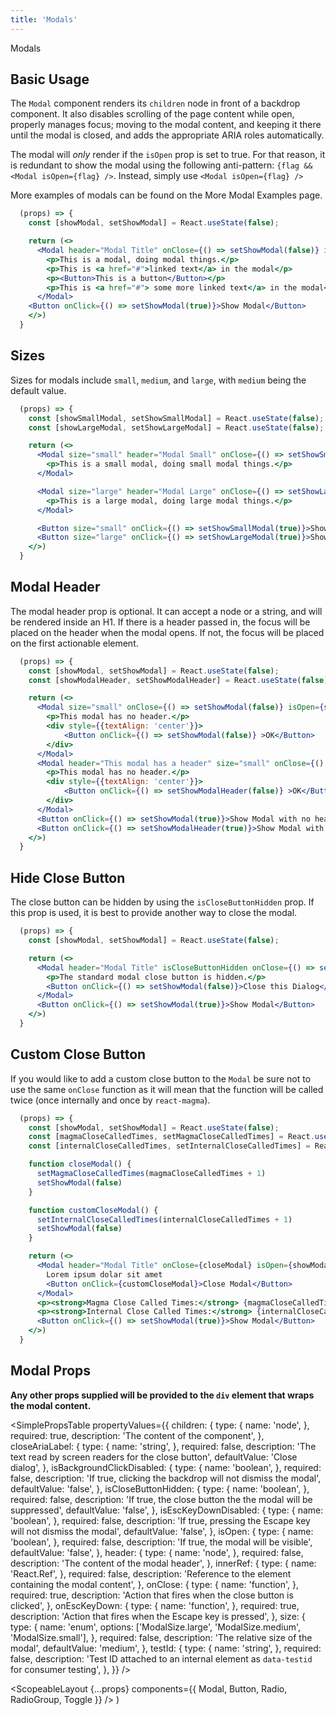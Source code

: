 ```yaml
---
title: 'Modals'
---
```



<DocsHeading to="/design/modals/" type="design">
  Modals
</DocsHeading>

## Basic Usage

The `Modal` component renders its `children` node in front of a backdrop component. It also disables scrolling of the page content while open,
properly manages focus; moving to the modal content, and keeping it there until the modal is closed, and adds the appropriate ARIA roles automatically.

The modal will _only_ render if the `isOpen` prop is set to true. For that reason, it is redundant to show the modal using the following anti-pattern: `{flag && <Modal isOpen={flag} />`. Instead,
simply use `<Modal isOpen={flag} />`

More examples of modals can be found on the <Link to="/examples/modal">More Modal Examples</Link> page.

```.jsx
  (props) => {
    const [showModal, setShowModal] = React.useState(false);

    return (<>
      <Modal header="Modal Title" onClose={() => setShowModal(false)} isOpen={showModal}>
        <p>This is a modal, doing modal things.</p>
        <p>This is <a href="#">linked text</a> in the modal</p>
        <p><Button>This is a button</Button></p>
        <p>This is <a href="#"> some more linked text</a> in the modal</p>
      </Modal>
    <Button onClick={() => setShowModal(true)}>Show Modal</Button>
    </>)
  }
```

## Sizes

Sizes for modals include `small`, `medium`, and `large`, with `medium` being the default value.

```.jsx
  (props) => {
    const [showSmallModal, setShowSmallModal] = React.useState(false);
    const [showLargeModal, setShowLargeModal] = React.useState(false);

    return (<>
      <Modal size="small" header="Modal Small" onClose={() => setShowSmallModal(false)} isOpen={showSmallModal}>
        <p>This is a small modal, doing small modal things.</p>
      </Modal>

      <Modal size="large" header="Modal Large" onClose={() => setShowLargeModal(false)} isOpen={showLargeModal}>
        <p>This is a large modal, doing large modal things.</p>
      </Modal>

      <Button size="small" onClick={() => setShowSmallModal(true)}>Show Small Modal</Button>
      <Button size="large" onClick={() => setShowLargeModal(true)}>Show Large Modal</Button>
    </>)
  }
```

## Modal Header

The modal header prop is optional. It can accept a node or a string, and will be rendered inside an H1.
If there is a header passed in, the focus will be placed on the header when the modal opens. If not, the focus will be placed on
the first actionable element.

```.jsx
  (props) => {
    const [showModal, setShowModal] = React.useState(false);
    const [showModalHeader, setShowModalHeader] = React.useState(false);

    return (<>
      <Modal size="small" onClose={() => setShowModal(false)} isOpen={showModal}>
        <p>This modal has no header.</p>
        <div style={{textAlign: 'center'}}>
            <Button onClick={() => setShowModal(false)} >OK</Button>
        </div>
      </Modal>
      <Modal header="This modal has a header" size="small" onClose={() => setShowModalHeader(false)} isOpen={showModalHeader}>
        <p>This modal has no header.</p>
        <div style={{textAlign: 'center'}}>
            <Button onClick={() => setShowModalHeader(false)} >OK</Button>
        </div>
      </Modal>
      <Button onClick={() => setShowModal(true)}>Show Modal with no header</Button>
      <Button onClick={() => setShowModalHeader(true)}>Show Modal with header</Button>
    </>)
  }
```

## Hide Close Button

The close button can be hidden by using the `isCloseButtonHidden` prop. If this prop is used, it is best to provide another way to close the modal.

```.jsx
  (props) => {
    const [showModal, setShowModal] = React.useState(false);

    return (<>
      <Modal header="Modal Title" isCloseButtonHidden onClose={() => setShowModal(false)} isOpen={showModal}>
        <p>The standard modal close button is hidden.</p>
        <Button onClick={() => setShowModal(false)}>Close this Dialog</Button>
      </Modal>
      <Button onClick={() => setShowModal(true)}>Show Modal</Button>
    </>)
  }
```

## Custom Close Button

If you would like to add a custom close button to the `Modal` be sure not to use the same `onClose` function as it will mean that the function will be called twice (once internally and once by `react-magma`).

```.jsx
  (props) => {
    const [showModal, setShowModal] = React.useState(false);
    const [magmaCloseCalledTimes, setMagmaCloseCalledTimes] = React.useState(0)
    const [internalCloseCalledTimes, setInternalCloseCalledTimes] = React.useState(0)

    function closeModal() {
      setMagmaCloseCalledTimes(magmaCloseCalledTimes + 1)
      setShowModal(false)
    }

    function customCloseModal() {
      setInternalCloseCalledTimes(internalCloseCalledTimes + 1)
      setShowModal(false)
    }

    return (<>
      <Modal header="Modal Title" onClose={closeModal} isOpen={showModal}>
        Lorem ipsum dolar sit amet
        <Button onClick={customCloseModal}>Close Modal</Button>
      </Modal>
      <p><strong>Magma Close Called Times:</strong> {magmaCloseCalledTimes}</p>
      <p><strong>Internal Close Called Times:</strong> {internalCloseCalledTimes}</p>
      <Button onClick={() => setShowModal(true)}>Show Modal</Button>
    </>)
  }
```

## Modal Props

**Any other props supplied will be provided to the `div` element that wraps the modal content.**

<SimplePropsTable
  propertyValues={{
    children: {
      type: {
        name: 'node',
      },
      required: true,
      description: 'The content of the component',
    },
    closeAriaLabel: {
      type: {
        name: 'string',
      },
      required: false,
      description: 'The text read by screen readers for the close button',
      defaultValue: 'Close dialog',
    },
    isBackgroundClickDisabled: {
      type: {
        name: 'boolean',
      },
      required: false,
      description: 'If true, clicking the backdrop will not dismiss the modal',
      defaultValue: 'false',
    },
    isCloseButtonHidden: {
      type: {
        name: 'boolean',
      },
      required: false,
      description: 'If true, the close button the the modal will be suppressed',
      defaultValue: 'false',
    },
    isEscKeyDownDisabled: {
      type: {
        name: 'boolean',
      },
      required: false,
      description:
        'If true, pressing the Escape key will not dismiss the modal',
      defaultValue: 'false',
    },
    isOpen: {
      type: {
        name: 'boolean',
      },
      required: false,
      description: 'If true, the modal will be visible',
      defaultValue: 'false',
    },
    header: {
      type: {
        name: 'node',
      },
      required: false,
      description: 'The content of the modal header',
    },
    innerRef: {
      type: {
        name: 'React.Ref',
      },
      required: false,
      description: 'Reference to the element containing the modal content',
    },
    onClose: {
      type: {
        name: 'function',
      },
      required: true,
      description: 'Action that fires when the close button is clicked',
    },
    onEscKeyDown: {
      type: {
        name: 'function',
      },
      required: true,
      description: 'Action that fires when the Escape key is pressed',
    },
    size: {
      type: {
        name: 'enum',
        options: ['ModalSize.large', 'ModalSize.medium', 'ModalSize.small'],
      },
      required: false,
      description: 'The relative size of the modal',
      defaultValue: 'medium',
    },
    testId: {
      type: {
        name: 'string',
      },
      required: false,
      description:
        'Test ID attached to an internal element as `data-testid` for consumer testing',
    },
  }}
/>

  <ScopeableLayout
    {...props}
    components={{ Modal, Button, Radio, RadioGroup, Toggle }}
  />
)

